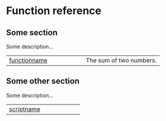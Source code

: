 # Function reference {.doc .doc-index}

## Some section

Some description...


| | |
| --- | --- |
| [functionname](functionname.qmd#genome_intervals.modulename.functionname) | The sum of two numbers. |

## Some other section

Some description...


| | |
| --- | --- |
| [scriptname](scriptname.qmd#genome_intervals.modulename.scriptname) |  |